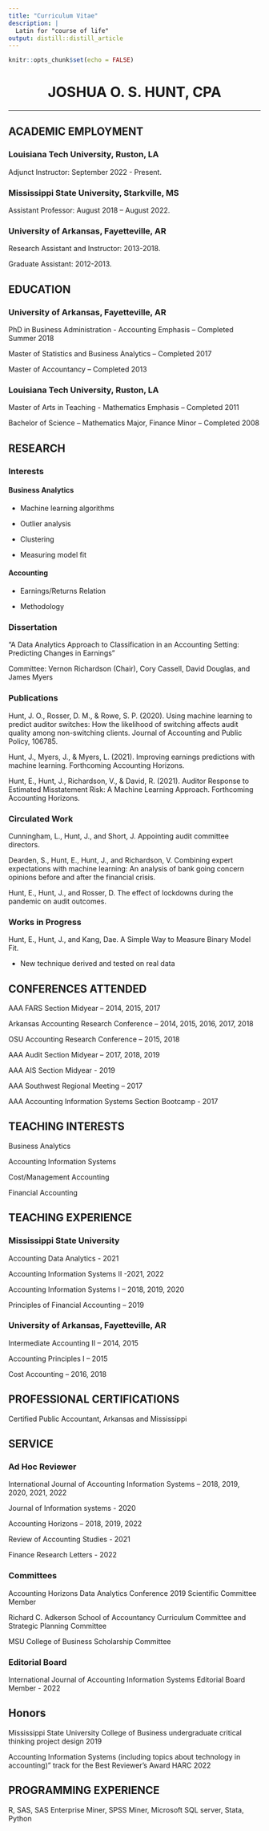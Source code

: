 ```yaml
---
title: "Curriculum Vitae"
description: |
  Latin for "course of life"
output: distill::distill_article
---
```


```r
knitr::opts_chunk$set(echo = FALSE)
```

<center>

# JOSHUA O. S. HUNT, CPA

</center>

------------------------------------------------------------------------

## ACADEMIC EMPLOYMENT

### Louisiana Tech University, Ruston, LA

Adjunct Instructor: September 2022 - Present.

### Mississippi State University, Starkville, MS

Assistant Professor: August 2018 -- August 2022.

### University of Arkansas, Fayetteville, AR

Research Assistant and Instructor: 2013-2018.

Graduate Assistant: 2012-2013.

## EDUCATION

### University of Arkansas, Fayetteville, AR

PhD in Business Administration - Accounting Emphasis -- Completed Summer 2018

Master of Statistics and Business Analytics -- Completed 2017

Master of Accountancy -- Completed 2013

### Louisiana Tech University, Ruston, LA

Master of Arts in Teaching - Mathematics Emphasis -- Completed 2011

Bachelor of Science -- Mathematics Major, Finance Minor -- Completed 2008

## RESEARCH

### Interests

#### Business Analytics

-   Machine learning algorithms

-   Outlier analysis

-   Clustering

-   Measuring model fit

#### Accounting

-   Earnings/Returns Relation

-   Methodology

### Dissertation

"A Data Analytics Approach to Classification in an Accounting Setting: Predicting Changes in Earnings"

Committee: Vernon Richardson (Chair), Cory Cassell, David Douglas, and James Myers

### Publications

Hunt, J. O., Rosser, D. M., & Rowe, S. P. (2020). Using machine learning to predict auditor switches: How the likelihood of switching affects audit quality among non-switching clients. Journal of Accounting and Public Policy, 106785.

Hunt, J., Myers, J., & Myers, L. (2021). Improving earnings predictions with machine learning. Forthcoming Accounting Horizons.

Hunt, E., Hunt, J., Richardson, V., & David, R. (2021). Auditor Response to Estimated Misstatement Risk: A Machine Learning Approach. Forthcoming Accounting Horizons.

### Circulated Work

Cunningham, L., Hunt, J., and Short, J. Appointing audit committee directors.

Dearden, S., Hunt, E., Hunt, J., and Richardson, V. Combining expert expectations with machine learning: An analysis of bank going concern opinions before and after the financial crisis.

Hunt, E., Hunt, J., and Rosser, D. The effect of lockdowns during the pandemic on audit outcomes.

### Works in Progress

Hunt, E., Hunt, J., and Kang, Dae. A Simple Way to Measure Binary Model Fit.

-   New technique derived and tested on real data

## CONFERENCES ATTENDED

AAA FARS Section Midyear -- 2014, 2015, 2017

Arkansas Accounting Research Conference -- 2014, 2015, 2016, 2017, 2018

OSU Accounting Research Conference -- 2015, 2018

AAA Audit Section Midyear -- 2017, 2018, 2019

AAA AIS Section Midyear - 2019

AAA Southwest Regional Meeting -- 2017

AAA Accounting Information Systems Section Bootcamp - 2017

## TEACHING INTERESTS

Business Analytics

Accounting Information Systems

Cost/Management Accounting

Financial Accounting

## TEACHING EXPERIENCE

### Mississippi State University

Accounting Data Analytics - 2021

Accounting Information Systems II -2021, 2022

Accounting Information Systems I -- 2018, 2019, 2020

Principles of Financial Accounting -- 2019

### University of Arkansas, Fayetteville, AR

Intermediate Accounting II -- 2014, 2015

Accounting Principles I -- 2015

Cost Accounting -- 2016, 2018

## PROFESSIONAL CERTIFICATIONS

Certified Public Accountant, Arkansas and Mississippi

## SERVICE

### Ad Hoc Reviewer

International Journal of Accounting Information Systems -- 2018, 2019, 2020, 2021, 2022

Journal of Information systems - 2020

Accounting Horizons -- 2018, 2019, 2022

Review of Accounting Studies - 2021

Finance Research Letters - 2022

### Committees

Accounting Horizons Data Analytics Conference 2019 Scientific Committee Member

Richard C. Adkerson School of Accountancy Curriculum Committee and Strategic Planning Committee

MSU College of Business Scholarship Committee

### Editorial Board

International Journal of Accounting Information Systems Editorial Board Member - 2022

## Honors

Mississippi State University College of Business undergraduate critical thinking project design 2019

Accounting Information Systems (including topics about technology in accounting)" track for the Best Reviewer's Award HARC 2022

## PROGRAMMING EXPERIENCE

R, SAS, SAS Enterprise Miner, SPSS Miner, Microsoft SQL server, Stata, Python
